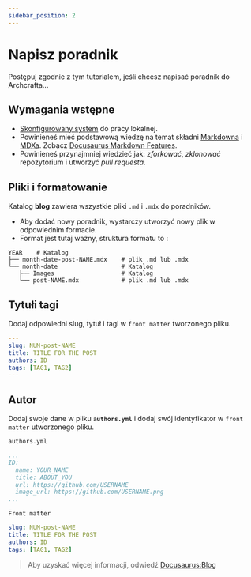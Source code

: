 ```yaml
---
sidebar_position: 2
---
```


# Napisz poradnik

Postępuj zgodnie z tym tutorialem, jeśli chcesz napisać poradnik do Archcrafta...

## Wymagania wstępne

- [Skonfigurowany system](setup-env.mdx) do pracy lokalnej.
- Powinieneś mieć podstawową wiedzę na temat składni [Markdowna](https://www.markdownguide.org/cheat-sheet) i [MDXa](https://mdxjs.com). Zobacz [Docusaurus Markdown Features](https://docusaurus.io/docs/markdown-features).
- Powinieneś przynajmniej wiedzieć jak: *zforkować*, *zklonować* repozytorium i utworzyć *pull requesta*.

## Pliki i formatowanie

Katalog **blog** zawiera wszystkie pliki `.md` i `.mdx` do poradników.

- Aby dodać nowy poradnik, wystarczy utworzyć nowy plik w odpowiednim formacie.
- Format jest tutaj ważny, struktura formatu to :
```
YEAR 	# Katalog
├── month-date-post-NAME.mdx	# plik .md lub .mdx
└── month-date					# Katalog
   ├── Images					# Katalog
   └── post-NAME.mdx			# plik .md lub .mdx
```

## Tytułi tagi

Dodaj odpowiedni slug, tytuł i tagi w `front matter` tworzonego pliku.
```yml
---
slug: NUM-post-NAME
title: TITLE FOR THE POST
authors: ID
tags: [TAG1, TAG2]
---
```

## Autor

Dodaj swoje dane w pliku **`authors.yml`** i dodaj swój identyfikator w `front matter` utworzonego pliku.

`authors.yml`
```yml
...
ID:
  name: YOUR_NAME
  title: ABOUT_YOU
  url: https://github.com/USERNAME
  image_url: https://github.com/USERNAME.png
...
```

`Front matter`
```yml {3}
slug: NUM-post-NAME
title: TITLE FOR THE POST
authors: ID
tags: [TAG1, TAG2]
```

> Aby uzyskać więcej informacji, odwiedź [Docusaurus:Blog](https://docusaurus.io/docs/blog)
